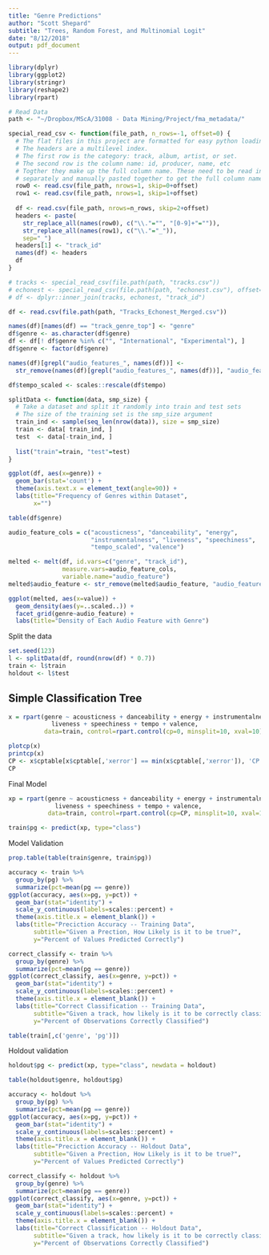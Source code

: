 ```yaml
---
title: "Genre Predictions"
author: "Scott Shepard"
subtitle: "Trees, Random Forest, and Multinomial Logit"
date: "8/12/2018"
output: pdf_document
---
```


```r
library(dplyr)
library(ggplot2)
library(stringr)
library(reshape2)
library(rpart)
```

```r
# Read Data
path <- "~/Dropbox/MScA/31008 - Data Mining/Project/fma_metadata/"

special_read_csv <- function(file_path, n_rows=-1, offset=0) {
  # The flat files in this project are formatted for easy python loading. 
  # The headers are a multilevel index. 
  # The first row is the category: track, album, artist, or set. 
  # The second row is the column name: id, producer, name, etc
  # Togther they make up the full column name. These need to be read in 
  # separately and manually pasted together to get the full column names.
  row0 <- read.csv(file_path, nrows=1, skip=0+offset)
  row1 <- read.csv(file_path, nrows=1, skip=1+offset)
  
  df <- read.csv(file_path, nrows=n_rows, skip=2+offset)
  headers <- paste(
    str_replace_all(names(row0), c("\\."="", "[0-9]+"="")), 
    str_replace_all(names(row1), c("\\."="_")), 
    sep="_")
  headers[1] <- "track_id"
  names(df) <- headers
  df
}

# tracks <- special_read_csv(file.path(path, "tracks.csv"))
# echonest <- special_read_csv(file.path(path, "echonest.csv"), offset=1)[,1:26]
# df <- dplyr::inner_join(tracks, echonest, "track_id")
```

```r
df <- read.csv(file.path(path, "Tracks_Echonest_Merged.csv"))

names(df)[names(df) == "track_genre_top"] <- "genre"
df$genre <- as.character(df$genre)
df <- df[! df$genre %in% c("", "International", "Experimental"), ]
df$genre <- factor(df$genre)

names(df)[grepl("audio_features_", names(df))] <- 
  str_remove(names(df)[grepl("audio_features_", names(df))], "audio_features_")

df$tempo_scaled <- scales::rescale(df$tempo)
```

```r
splitData <- function(data, smp_size) {
  # Take a dataset and split it randomly into train and test sets
  # The size of the training set is the smp_size argument
  train_ind <- sample(seq_len(nrow(data)), size = smp_size)
  train <- data[ train_ind, ]
  test  <- data[-train_ind, ]
  
  list("train"=train, "test"=test)
}
```

```r
ggplot(df, aes(x=genre)) + 
  geom_bar(stat='count') +
  theme(axis.text.x = element_text(angle=90)) + 
  labs(title="Frequency of Genres within Dataset",
       x="")

table(df$genre)
```

```r
audio_feature_cols = c("acousticness", "danceability", "energy", 
                       "instrumentalness", "liveness", "speechiness", 
                       "tempo_scaled", "valence")

melted <- melt(df, id.vars=c("genre", "track_id"),
               measure.vars=audio_feature_cols,
               variable.name="audio_feature")
melted$audio_feature <- str_remove(melted$audio_feature, "audio_features_")
```

```r
ggplot(melted, aes(x=value)) + 
  geom_density(aes(y=..scaled..)) + 
  facet_grid(genre~audio_feature) + 
  labs(title="Density of Each Audio Feature with Genre")
```

Split the data

```r
set.seed(123)
l <- splitData(df, round(nrow(df) * 0.7))
train <- l$train
holdout <- l$test
```

## Simple Classification Tree

```r
x = rpart(genre ~ acousticness + danceability + energy + instrumentalness + 
            liveness + speechiness + tempo + valence,
          data=train, control=rpart.control(cp=0, minsplit=10, xval=10))

plotcp(x)
printcp(x)
CP <- x$cptable[x$cptable[,'xerror'] == min(x$cptable[,'xerror']), 'CP']
CP
```

Final Model

```r
xp = rpart(genre ~ acousticness + danceability + energy + instrumentalness + 
             liveness + speechiness + tempo + valence,
           data=train, control=rpart.control(cp=CP, minsplit=10, xval=10))

train$pg <- predict(xp, type="class")
```

Model Validation

```r
prop.table(table(train$genre, train$pg))

accuracy <- train %>%
  group_by(pg) %>%
  summarize(pct=mean(pg == genre))
ggplot(accuracy, aes(x=pg, y=pct)) + 
  geom_bar(stat="identity") + 
  scale_y_continuous(labels=scales::percent) +
  theme(axis.title.x = element_blank()) +
  labs(title="Preciction Accuracy -- Training Data",
       subtitle="Given a Prection, How Likely is it to be true?",
       y="Percent of Values Predicted Correctly")

correct_classify <- train %>%
  group_by(genre) %>%
  summarize(pct=mean(pg == genre))
ggplot(correct_classify, aes(x=genre, y=pct)) + 
  geom_bar(stat="identity") +
  scale_y_continuous(labels=scales::percent) +
  theme(axis.title.x = element_blank()) +
  labs(title="Correct Classification -- Training Data",
       subtitle="Given a track, how likely is it to be correctly classified",
       y="Percent of Observations Correctly Classified")

table(train[,c('genre', 'pg')])
```

Holdout validation

```r
holdout$pg <- predict(xp, type="class", newdata = holdout)

table(holdout$genre, holdout$pg)

accuracy <- holdout %>%
  group_by(pg) %>%
  summarize(pct=mean(pg == genre))
ggplot(accuracy, aes(x=pg, y=pct)) + 
  geom_bar(stat="identity") + 
  scale_y_continuous(labels=scales::percent) +
  theme(axis.title.x = element_blank()) +
  labs(title="Preciction Accuracy -- Holdout Data",
       subtitle="Given a Prection, How Likely is it to be true?",
       y="Percent of Values Predicted Correctly")

correct_classify <- holdout %>%
  group_by(genre) %>%
  summarize(pct=mean(pg == genre))
ggplot(correct_classify, aes(x=genre, y=pct)) + 
  geom_bar(stat="identity") +
  scale_y_continuous(labels=scales::percent) +
  theme(axis.title.x = element_blank()) +
  labs(title="Correct Classification -- Holdout Data",
       subtitle="Given a track, how likely is it to be correctly classified?",
       y="Percent of Observations Correctly Classified")
```
